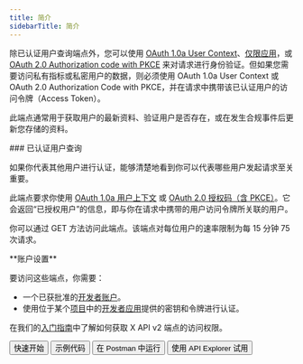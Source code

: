 ```yaml
---
title: 简介
sidebarTitle: 简介
---
```



除已认证用户查询端点外，您可以使用 [OAuth 1.0a User Context](/zh/resources/fundamentals/authentication)、[仅限应用](/zh/resources/fundamentals/authentication#app-only-authentication-and-oauth-2-0-bearer-token)，或 [OAuth 2.0 Authorization code with PKCE](zh/resources/fundamentals/authentication#oauth-2-0-authorization-code-flow-with-pkce-2) 来对请求进行身份验证。但如果您需要访问私有指标或私密用户的数据，则必须使用 OAuth 1.0a User Context 或 OAuth 2.0 Authorization Code with PKCE，并在请求中携带该已认证用户的访问令牌（Access Token）。    

此端点通常用于获取用户的最新资料、验证用户是否存在，或在发生合规事件后更新您存储的资料。

<div id="authenticated-user-lookup">
  ### 已认证用户查询
</div>

如果你代表其他用户进行认证，能够清楚地看到你可以代表哪些用户发起请求至关重要。

此端点要求你使用 [OAuth 1.0a 用户上下文](/zh/resources/fundamentals/authentication) 或 [OAuth 2.0 授权码（含 PKCE）](zh/resources/fundamentals/authentication#oauth-2-0-authorization-code-flow-with-pkce-2)。它会返回“已授权用户”的信息，即与你在请求中携带的用户访问令牌所关联的用户。

你可以通过 GET 方法访问此端点。该端点对每位用户的速率限制为每 15 分钟 75 次请求。

<Note>
  **账户设置**

  要访问这些端点，你需要：

  - 一个已获批准的[开发者账户](https://developer.x.com/en/portal/petition/essential/basic-info)。
  - 使用位于某个[项目](/zh/resources/fundamentals/projects)中的[开发者应用](/zh/resources/fundamentals/developer-apps)提供的密钥和令牌进行认证。 

  在我们的[入门指南](/zh/x-api/getting-started/getting-access)中了解如何获取 X API v2 端点的访问权限。
</Note>

<div className="flex space-x-2">
  <Button href="/zh/x-api/posts/hide-replies/quickstart">
    快速开始
  </Button>

  <Button href="https://github.com/xdevplatform/Twitter-API-v2-sample-code">
    示例代码
  </Button>

  <Button href="https://app.getpostman.com/run-collection/9956214-784efcda-ed4c-4491-a4c0-a26470a67400">
    在 Postman 中运行
  </Button>

  <Button href="https://developer.x.com/apitools/api?endpoint=/2/users&method=get">
    使用 API Explorer 试用
  </Button>
</div>